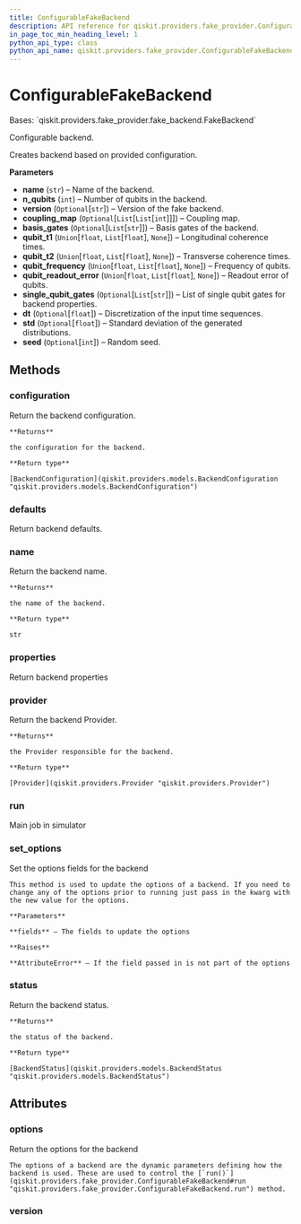 ```yaml
---
title: ConfigurableFakeBackend
description: API reference for qiskit.providers.fake_provider.ConfigurableFakeBackend
in_page_toc_min_heading_level: 1
python_api_type: class
python_api_name: qiskit.providers.fake_provider.ConfigurableFakeBackend
---
```


# ConfigurableFakeBackend

<Class id="qiskit.providers.fake_provider.ConfigurableFakeBackend" isDedicatedPage={true} github="https://github.com/qiskit/qiskit/tree/stable/0.23/qiskit/providers/fake_provider/utils/configurable_backend.py" signature="ConfigurableFakeBackend(name, n_qubits, version=None, coupling_map=None, basis_gates=None, qubit_t1=None, qubit_t2=None, qubit_frequency=None, qubit_readout_error=None, single_qubit_gates=None, dt=None, std=None, seed=None)" modifiers="class">
  Bases: `qiskit.providers.fake_provider.fake_backend.FakeBackend`

  Configurable backend.

  Creates backend based on provided configuration.

  **Parameters**

  *   **name** (`str`) – Name of the backend.
  *   **n\_qubits** (`int`) – Number of qubits in the backend.
  *   **version** (`Optional`\[`str`]) – Version of the fake backend.
  *   **coupling\_map** (`Optional`\[`List`\[`List`\[`int`]]]) – Coupling map.
  *   **basis\_gates** (`Optional`\[`List`\[`str`]]) – Basis gates of the backend.
  *   **qubit\_t1** (`Union`\[`float`, `List`\[`float`], `None`]) – Longitudinal coherence times.
  *   **qubit\_t2** (`Union`\[`float`, `List`\[`float`], `None`]) – Transverse coherence times.
  *   **qubit\_frequency** (`Union`\[`float`, `List`\[`float`], `None`]) – Frequency of qubits.
  *   **qubit\_readout\_error** (`Union`\[`float`, `List`\[`float`], `None`]) – Readout error of qubits.
  *   **single\_qubit\_gates** (`Optional`\[`List`\[`str`]]) – List of single qubit gates for backend properties.
  *   **dt** (`Optional`\[`float`]) – Discretization of the input time sequences.
  *   **std** (`Optional`\[`float`]) – Standard deviation of the generated distributions.
  *   **seed** (`Optional`\[`int`]) – Random seed.

  ## Methods

  <span id="qiskit-providers-fake-provider-configurablefakebackend-configuration" />

  ### configuration

  <Function id="qiskit.providers.fake_provider.ConfigurableFakeBackend.configuration" signature="ConfigurableFakeBackend.configuration()">
    Return the backend configuration.

    **Returns**

    the configuration for the backend.

    **Return type**

    [BackendConfiguration](qiskit.providers.models.BackendConfiguration "qiskit.providers.models.BackendConfiguration")
  </Function>

  <span id="qiskit-providers-fake-provider-configurablefakebackend-defaults" />

  ### defaults

  <Function id="qiskit.providers.fake_provider.ConfigurableFakeBackend.defaults" signature="ConfigurableFakeBackend.defaults()">
    Return backend defaults.
  </Function>

  <span id="qiskit-providers-fake-provider-configurablefakebackend-name" />

  ### name

  <Function id="qiskit.providers.fake_provider.ConfigurableFakeBackend.name" signature="ConfigurableFakeBackend.name()">
    Return the backend name.

    **Returns**

    the name of the backend.

    **Return type**

    str
  </Function>

  <span id="qiskit-providers-fake-provider-configurablefakebackend-properties" />

  ### properties

  <Function id="qiskit.providers.fake_provider.ConfigurableFakeBackend.properties" signature="ConfigurableFakeBackend.properties()">
    Return backend properties
  </Function>

  <span id="qiskit-providers-fake-provider-configurablefakebackend-provider" />

  ### provider

  <Function id="qiskit.providers.fake_provider.ConfigurableFakeBackend.provider" signature="ConfigurableFakeBackend.provider()">
    Return the backend Provider.

    **Returns**

    the Provider responsible for the backend.

    **Return type**

    [Provider](qiskit.providers.Provider "qiskit.providers.Provider")
  </Function>

  <span id="qiskit-providers-fake-provider-configurablefakebackend-run" />

  ### run

  <Function id="qiskit.providers.fake_provider.ConfigurableFakeBackend.run" signature="ConfigurableFakeBackend.run(run_input, **kwargs)">
    Main job in simulator
  </Function>

  <span id="qiskit-providers-fake-provider-configurablefakebackend-set-options" />

  ### set\_options

  <Function id="qiskit.providers.fake_provider.ConfigurableFakeBackend.set_options" signature="ConfigurableFakeBackend.set_options(**fields)">
    Set the options fields for the backend

    This method is used to update the options of a backend. If you need to change any of the options prior to running just pass in the kwarg with the new value for the options.

    **Parameters**

    **fields** – The fields to update the options

    **Raises**

    **AttributeError** – If the field passed in is not part of the options
  </Function>

  <span id="qiskit-providers-fake-provider-configurablefakebackend-status" />

  ### status

  <Function id="qiskit.providers.fake_provider.ConfigurableFakeBackend.status" signature="ConfigurableFakeBackend.status()">
    Return the backend status.

    **Returns**

    the status of the backend.

    **Return type**

    [BackendStatus](qiskit.providers.models.BackendStatus "qiskit.providers.models.BackendStatus")
  </Function>

  ## Attributes

  ### options

  <Attribute id="qiskit.providers.fake_provider.ConfigurableFakeBackend.options">
    Return the options for the backend

    The options of a backend are the dynamic parameters defining how the backend is used. These are used to control the [`run()`](qiskit.providers.fake_provider.ConfigurableFakeBackend#run "qiskit.providers.fake_provider.ConfigurableFakeBackend.run") method.
  </Attribute>

  ### version

  <Attribute id="qiskit.providers.fake_provider.ConfigurableFakeBackend.version" attributeValue="1" />
</Class>

